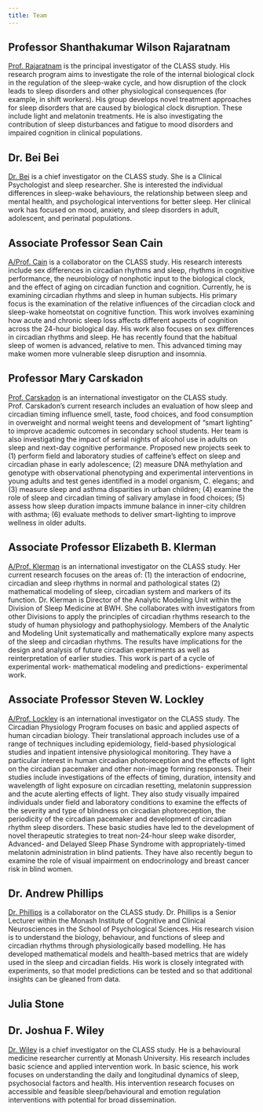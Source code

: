 ```yaml
---
title: Team
---
```


## Professor Shanthakumar Wilson Rajaratnam

[Prof. Rajaratnam](https://research.monash.edu/en/persons/shanthakumar-wilson-rajaratnam) 
is the principal investigator of the CLASS study. 
His research program aims to investigate the role of the
internal biological clock in the regulation of the sleep-wake cycle,
and how disruption of the clock leads to sleep disorders and other
physiological consequences (for example, in shift workers). His group
develops novel treatment approaches for sleep disorders that are
caused by biological clock disruption. These include light and
melatonin treatments. He is also investigating the contribution of
sleep disturbances and fatigue to mood disorders and impaired
cognition in clinical populations. 

## Dr. Bei Bei

[Dr. Bei](https://research.monash.edu/en/persons/bei-bei)
is a chief investigator on the CLASS study.
She is a Clinical Psychologist and sleep researcher. She is
interested the individual differences in sleep-wake behaviours, the
relationship between sleep and mental health, and psychological
interventions for better sleep. Her clinical work has focused on mood,
anxiety, and sleep disorders in adult, adolescent, and perinatal
populations. 

## Associate Professor Sean Cain

[A/Prof. Cain](https://research.monash.edu/en/persons/sean-cain) 
is a collaborator on the CLASS study.
His research interests include sex differences in circadian rhythms
and sleep, rhythms in cognitive performance, the neurobiology of
nonphotic input to the biological clock, and the effect of aging on
circadian function and cognition.
Currently, he is examining circadian rhythms and sleep in human
subjects. His primary focus is the examination of the relative
influences of the circadian clock and sleep-wake homeotstat on
cognitive function. This work involves examining how acute and chronic
sleep loss affects different aspects of cognition across the 24-hour
biological day. His work also focuses on sex differences in circadian
rhythms and sleep. He has recently found that the habitual sleep of
women is advanced, relative to men. This advanced timing may make
women more vulnerable sleep disruption and insomnia. 

## Professor Mary Carskadon

[Prof. Carskadon](https://vivo.brown.edu/display/mcarskad) 
is an international investigator on the CLASS study.
Prof. Carskadon's current research includes an evaluation of how sleep
and circadian timing influence smell, taste, food choices, and food
consumption in overweight and normal weight teens and development of
“smart lighting” to improve academic outcomes in secondary school
students. Her team is also investigating the impact of serial nights
of alcohol use in adults on sleep and next-day cognitive performance.
Proposed new projects seek to (1) perform field and laboratory studies
of caffeine's effect on sleep and circadian phase in early
adolescence; (2) measure DNA methylation and genotype with
observational phenotyping and experimental interventions in young
adults and test genes identified in a model organism, C. elegans; and
(3) measure sleep and asthma disparities in urban children; (4)
examine the role of sleep and circadian timing of salivary amylase in
food choices; (5) assess how sleep duration impacts immune balance in
inner-city children with asthma; (6) evaluate methods to deliver
smart-lighting to improve wellness in older adults. 

## Associate Professor Elizabeth B. Klerman

[A/Prof. Klerman](https://sleep.med.harvard.edu/people/faculty/225/Elizabeth+B+Klerman+MD+PhD) 
is an international investigator on the CLASS study.
Her current research focuses on the areas of: (1) the interaction of
endocrine, circadian and sleep rhythms in normal and pathological
states (2) mathematical modeling of sleep, circadian system and
markers of its function.
Dr. Klerman is Director of the Analytic Modeling Unit within the
Division of Sleep Medicine at BWH. She collaborates with investigators
from other Divisions to apply the principles of circadian rhythms
research to the study of human physiology and pathophysiology. Members
of the Analytic and Modeling Unit systematically and mathematically
explore many aspects of the sleep and circadian rhythms. The results
have implications for the design and analysis of future circadian
experiments as well as reinterpretation of earlier studies. This work
is part of a cycle of experimental work- mathematical modeling and
predictions- experimental work. 

## Associate Professor Steven W. Lockley
[A/Prof. Lockley](https://sleep.med.harvard.edu/people/faculty/163/Steven+W+Lockley+PhD)
is an international investigator on the CLASS study.
The Circadian Physiology Program focuses on basic and applied aspects
of human circadian biology. Their translational approach includes use of
a range of techniques including epidemiology, field-based
physiological studies and inpatient intensive physiological
monitoring. They have a particular interest in human circadian
photoreception and the effects of light on the circadian pacemaker and
other non-image forming responses. Their studies include investigations
of the effects of timing, duration, intensity and wavelength of light
exposure on circadian resetting, melatonin suppression and the acute
alerting effects of light. They also study visually impaired individuals
under field and laboratory conditions to examine the effects of the
severity and type of blindness on circadian photoreception, the
periodicity of the circadian pacemaker and development of circadian
rhythm sleep disorders. These basic studies have led to the
development of novel therapeutic strategies to treat non-24-hour sleep
wake disorder, Advanced- and Delayed Sleep Phase Syndrome with
appropriately-timed melatonin administration in blind patients. They
have also recently begun to examine the role of visual impairment on
endocrinology and breast cancer risk in blind women. 

## Dr. Andrew Phillips

[Dr. Phillips](https://research.monash.edu/en/persons/andrew-phillips) 
is a collaborator on the CLASS study.
Dr. Phillips is a Senior Lecturer within the Monash Institute of
Cognitive and Clinical Neurosciences in the School of Psychological
Sciences. His research vision is to understand the biology, behaviour,
and functions of sleep and circadian rhythms through physiologically
based modelling. He has developed mathematical models and health-based
metrics that are widely used in the sleep and circadian fields. His
work is closely integrated with experiments, so that model predictions
can be tested and so that additional insights can be gleaned from
data.

## Julia Stone



## Dr. Joshua F. Wiley

[Dr. Wiley](https://research.monash.edu/en/persons/joshua-wiley)
is a chief investigator on the CLASS study.
He is a behavioural medicine researcher currently at Monash
University. His research includes basic science and applied
intervention work. In basic science, his work focuses on understanding
the daily and longitudinal dynamics of sleep, psychosocial factors and
health. His intervention research focuses on accessible and feasible
sleep/behavioural and emotion regulation interventions with potential
for broad dissemination.
